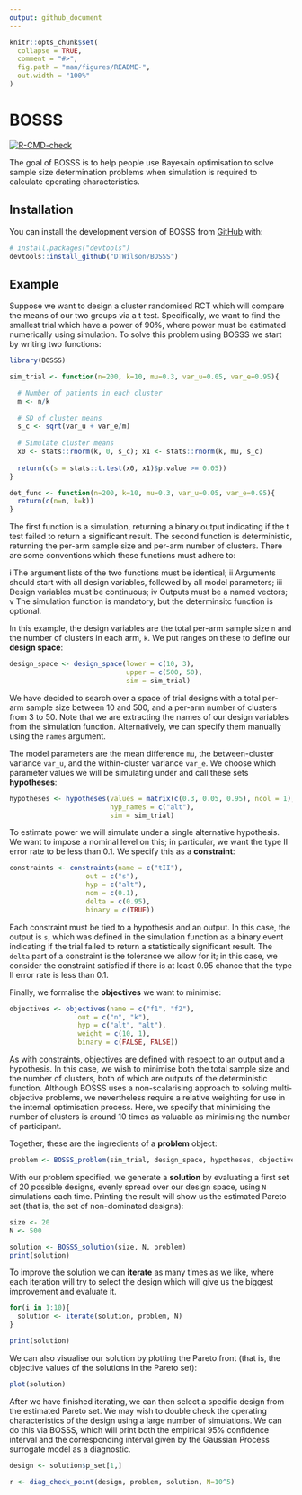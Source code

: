 ```yaml
---
output: github_document
---
```


<!-- README.md is generated from README.Rmd. Please edit that file -->

```r
knitr::opts_chunk$set(
  collapse = TRUE,
  comment = "#>",
  fig.path = "man/figures/README-",
  out.width = "100%"
)
```

# BOSSS

<!-- badges: start -->
  [![R-CMD-check](https://github.com/DTWilson/BOSSS/actions/workflows/R-CMD-check.yaml/badge.svg)](https://github.com/DTWilson/BOSSS/actions/workflows/R-CMD-check.yaml)
<!-- badges: end -->

The goal of BOSSS is to help people use Bayesain optimisation to solve sample size determination problems when simulation is required to calculate operating characteristics.

## Installation

You can install the development version of BOSSS from [GitHub](https://github.com/) with:

``` r
# install.packages("devtools")
devtools::install_github("DTWilson/BOSSS")
```

## Example

Suppose we want to design a cluster randomised RCT which will compare the means of our two groups via a t test. Specifically, we want to find the smallest trial which have a power of 90%, where power must be estimated numerically using simulation. To solve this problem using BOSSS we start by writing two functions:

```r
library(BOSSS)

sim_trial <- function(n=200, k=10, mu=0.3, var_u=0.05, var_e=0.95){

  # Number of patients in each cluster
  m <- n/k
  
  # SD of cluster means
  s_c <- sqrt(var_u + var_e/m)
  
  # Simulate cluster means
  x0 <- stats::rnorm(k, 0, s_c); x1 <- stats::rnorm(k, mu, s_c)
  
  return(c(s = stats::t.test(x0, x1)$p.value >= 0.05))
}

det_func <- function(n=200, k=10, mu=0.3, var_u=0.05, var_e=0.95){
  return(c(n=n, k=k))
}
```

The first function is a simulation, returning a binary output indicating if the t test failed to return a significant result. The second function is deterministic, returning the per-arm sample size and per-arm number of clusters. There are some conventions which these functions must adhere to:

i The argument lists of the two functions must be identical;
ii Arguments should start with all design variables, followed by all model parameters;
iii Design variables must be continuous;
iv Outputs must be a named vectors;
v The simulation function is mandatory, but the determinsitc function is optional.

In this example, the design variables are the total per-arm sample size `n` and the number of clusters in each arm, `k`. We put ranges on these to define our **design space**:

```r
design_space <- design_space(lower = c(10, 3),
                             upper = c(500, 50),
                             sim = sim_trial)
```

We have decided to search over a space of trial designs with a total per-arm sample size between 10 and 500, and a per-arm number of clusters from 3 to 50. Note that we are extracting the names of our design variables from the simulation function. Alternatively, we can specify them manually using the `names` argument.

The model parameters are the mean difference `mu`, the between-cluster variance `var_u`, and the within-cluster variance `var_e`. We choose which parameter values we will be simulating under and call these sets **hypotheses**:

```r
hypotheses <- hypotheses(values = matrix(c(0.3, 0.05, 0.95), ncol = 1),
                         hyp_names = c("alt"),
                         sim = sim_trial)
```

To estimate power we will simulate under a single alternative hypothesis. We want to impose a nominal level on this; in particular, we want the type II error rate to be less than 0.1.  We specify this as a **constraint**:

```r
constraints <- constraints(name = c("tII"),
                   out = c("s"),
                   hyp = c("alt"),
                   nom = c(0.1),
                   delta = c(0.95),
                   binary = c(TRUE))
```

Each constraint must be tied to a hypothesis and an output. In this case, the output is `s`, which was defined in the simulation function as a binary event indicating if the trial failed to return a statistically significant result. The `delta` part of a constraint is the tolerance we allow for it; in this case, we consider the constraint satisfied if there is at least 0.95 chance that the type II error rate is less than 0.1.

Finally, we formalise the **objectives** we want to minimise:

```r
objectives <- objectives(name = c("f1", "f2"),
                 out = c("n", "k"),
                 hyp = c("alt", "alt"),
                 weight = c(10, 1),
                 binary = c(FALSE, FALSE))
```

As with constraints, objectives are defined with respect to an output and a hypothesis. In this case, we wish to minimise both the total sample size and the number of clusters, both of which are outputs of the deterministic function. Although BOSSS uses a non-scalarising approach to solving multi-objective problems, we nevertheless require a relative weighting for use in the internal optimisation process. Here, we specify that minimising the number of clusters is around 10 times as valuable as minimising the number of participant. 

Together, these are the ingredients of a **problem** object:

```r
problem <- BOSSS_problem(sim_trial, design_space, hypotheses, objectives, constraints, det_func = det_func)
```

With our problem specified, we generate a **solution** by evaluating a first set of 20 possible designs, evenly spread over our design space, using `N` simulations each time. Printing the result will show us the estimated Pareto set (that is, the set of non-dominated designs):

```r
size <- 20
N <- 500

solution <- BOSSS_solution(size, N, problem)
print(solution)
```


To improve the solution we can **iterate** as many times as we like, where each iteration will try to select the design which will give us the biggest improvement and evaluate it.

```r
for(i in 1:10){
  solution <- iterate(solution, problem, N)
}

print(solution)
```


We can also visualise our solution by plotting the Pareto front (that is, the objective values of the solutions in the Pareto set):

```r
plot(solution)
```

After we have finished iterating, we can then select a specific design from the estimated Pareto set. We may wish to double check the operating characteristics of the design using a large number of simulations. We can do this via BOSSS, which will print both the empirical 95% confidence interval and the corresponding interval given by the Gaussian Process surrogate model as a diagnostic.

```r
design <- solution$p_set[1,]

r <- diag_check_point(design, problem, solution, N=10^5)
```

